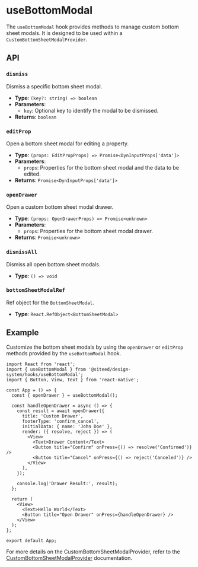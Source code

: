 
<Meta title="Hooks/useBottomModal" />

# useBottomModal

The `useBottomModal` hook provides methods to manage custom bottom sheet modals. It is designed to be used within a `CustomBottomSheetModalProvider`.

## API

### `dismiss`

Dismiss a specific bottom sheet modal.

- **Type**: `(key?: string) => boolean`
- **Parameters**:
  - `key`: Optional key to identify the modal to be dismissed.
- **Returns**: `boolean`

### `editProp`

Open a bottom sheet modal for editing a property.

- **Type**: `(props: EditPropProps) => Promise<DynInputProps['data']>`
- **Parameters**:
  - `props`: Properties for the bottom sheet modal and the data to be edited.
- **Returns**: `Promise<DynInputProps['data']>`

### `openDrawer`

Open a custom bottom sheet modal drawer.

- **Type**: `(props: OpenDrawerProps) => Promise<unknown>`
- **Parameters**:
  - `props`: Properties for the bottom sheet modal drawer.
- **Returns**: `Promise<unknown>`

### `dismissAll`

Dismiss all open bottom sheet modals.

- **Type**: `() => void`

### `bottomSheetModalRef`

Ref object for the `BottomSheetModal`.

- **Type**: `React.RefObject<BottomSheetModal>`

## Example

Customize the bottom sheet modals by using the `openDrawer` or `editProp` methods provided by the `useBottomModal` hook.

```tsx
import React from 'react';
import { useBottomModal } from '@siteed/design-system/hooks/useBottomModal';
import { Button, View, Text } from 'react-native';

const App = () => {
  const { openDrawer } = useBottomModal();

  const handleOpenDrawer = async () => {
    const result = await openDrawer({
      title: 'Custom Drawer',
      footerType: 'confirm_cancel',
      initialData: { name: 'John Doe' },
      render: ({ resolve, reject }) => (
        <View>
          <Text>Drawer Content</Text>
          <Button title="Confirm" onPress={() => resolve('Confirmed')} />
          <Button title="Cancel" onPress={() => reject('Canceled')} />
        </View>
      ),
    });

    console.log('Drawer Result:', result);
  };

  return (
    <View>
      <Text>Hello World</Text>
      <Button title="Open Drawer" onPress={handleOpenDrawer} />
    </View>
  );
};

export default App;
```

For more details on the CustomBottomSheetModalProvider, refer to the [CustomBottomSheetModalProvider](?path=/docs/providers--docs#custombottomsheetmodal) documentation.
